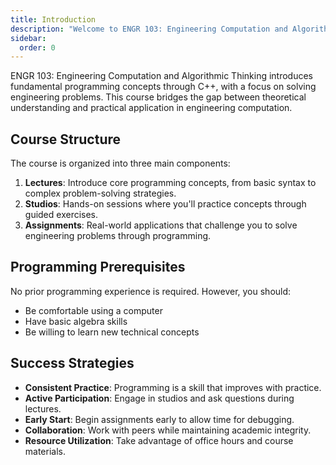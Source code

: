 ```yaml
---
title: Introduction
description: "Welcome to ENGR 103: Engineering Computation and Algorithmic Thinking. This course introduces fundamental programming concepts through C++, focusing on solving engineering problems. Learn about the course structure, programming prerequisites, and strategies for success."
sidebar:
  order: 0
---
```


ENGR 103: Engineering Computation and Algorithmic Thinking introduces fundamental programming concepts through C++, with a focus on solving engineering problems. This course bridges the gap between theoretical understanding and practical application in engineering computation.

## Course Structure

The course is organized into three main components:

1. **Lectures**: Introduce core programming concepts, from basic syntax to complex problem-solving strategies.
2. **Studios**: Hands-on sessions where you'll practice concepts through guided exercises.
3. **Assignments**: Real-world applications that challenge you to solve engineering problems through programming.

## Programming Prerequisites

No prior programming experience is required. However, you should:

- Be comfortable using a computer
- Have basic algebra skills
- Be willing to learn new technical concepts

## Success Strategies

- **Consistent Practice**: Programming is a skill that improves with practice.
- **Active Participation**: Engage in studios and ask questions during lectures.
- **Early Start**: Begin assignments early to allow time for debugging.
- **Collaboration**: Work with peers while maintaining academic integrity.
- **Resource Utilization**: Take advantage of office hours and course materials.
